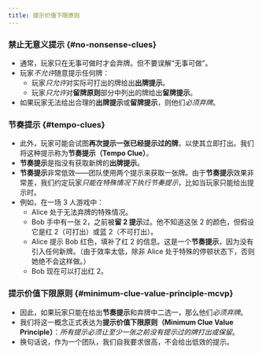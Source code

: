 ```yaml
---
title: 提示价值下限原则
---
```



<BeginnersGuideProgress id="minimum-clue-value-principle" />

### 禁止无意义提示 \{#no-nonsense-clues\}

- 通常，玩家只在无事可做时才会弃牌。但不要误解“无事可做”。
- 玩家<Em>不允许</Em>随意提示任何牌：
  - 玩家<Em>只允许</Em>对实际可打出的牌给出**出牌提示**。
  - 玩家<Em>只允许</Em>对**留牌原则**部分中列出的牌给出**留牌提示**。
- 如果玩家无法给出合理的**出牌提示**或**留牌提示**，则他们<Em>必须弃牌</Em>。

### 节奏提示 \{#tempo-clues\}

- 此外，玩家可能会试图**再次提示一张已经提示过的牌**，以使其立即打出。我们将这种提示称为**节奏提示（Tempo Clue）**。
- **节奏提示**是指没有获取新牌的**出牌提示**。
- **节奏提示**非常低效——团队使用两个提示来获取一张牌。由于**节奏提示**效果非常差，我们约定玩家<Em>只能在特殊情况下执行节奏提示</Em>，比如当玩家只能给出提示时。
- 例如，在一场 3 人游戏中：
  - Alice 处于无法弃牌的特殊情况。
  - Bob 手中有一张 2，之前被**留 2 提示**过。他不知道这张 2 的颜色，但假设它是红 2（可打出）或蓝 2（不可打出）。
  - Alice 提示 Bob 红色，填补了红 2 的信息。这是一个**节奏提示**，因为没有引入任何新牌。（由于效率太低，除非 Alice 处于特殊的停顿状态下，否则她绝不会这样做。）
  - Bob 现在可以打出红 2。

<TempoClue />

### 提示价值下限原则 \{#minimum-clue-value-principle-mcvp\}

- 因此，如果玩家只能在给出**节奏提示**和弃牌中二选一，那么他们<Em>必须弃牌</Em>。
- 我们将这一概念正式表达为**提示价值下限原则（Minimum Clue Value Principle）**：<Em>所有提示必须让至少一张之前没有提示过的牌打出或保留</Em>。
- 换句话说，作为一个团队，我们自我要求很高，不会给出低效的提示。
